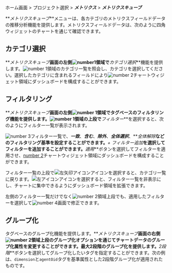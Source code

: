 ホーム画面 > プロジェクト選択 > **_メトリクス_** > **_メトリクスキューブ_**

**_メトリクスキューブ_**メニューは、各カテゴリのメトリクスフィールドデータの推移分析機能を提供します。メトリクスフィールドデータは、次のように四角ウィジェットのチャートを通じて確認できます。

<ImgLang img='metrics-cube.png' desc='メトリクスキューブsc' />

## カテゴリ選択

**_メトリクスキューブ_**画面の左側![number1](/img/number-01.png)領域で**_カテゴリ選択_**機能を提供します。![number 1](/img/number-01.png)領域のカテゴリ一覧を照会し、カテゴリを選択してください。選択したカテゴリに含まれるフィールドにより![number 2](/img/number-02.png)チャートウィジェット領域にダッシュボードを構成することができます。

## フィルタリング

**_メトリクスキューブ_**画面の左側![number 1](/img/number-01.png)領域でタグベースのフィルタリング機能を提供します。![number 1](/img/number-01.png)領域の上段で**_フィルター_**を選択すると、次のようにフィルター一覧が表示されます。 

<ImgLang img='metrics-cube-filter.png' desc='メトリクスキューブフィルターsc' />

![number 3](/img/number-03.png)フィルター一覧で、**_一致_**、**_含む_**、**_除外_**、**_全体選択_**、**_全体解除_**などのフィルタリング基準を設定することができます。**_+ フィルター追加_**を選択してフィルターを追加することができます。**_適用_**ボタンを選択してフィルターを適用させ、[number 2](/img/number-02.png)チャートウィジェット領域にダッシュボードを構成することができます。 

フィルター一覧の上段で![左矢印アイコン](/img/left-arrow.svg)アイコンを選択すると、カテゴリ一覧に戻ります。![左アイコン](/img/ic-metrics-cube-back.svg)アイコンを選択すると、フィルター一覧を非表示にし、チャートに集中できるようにダッシュボード領域を拡張できます。

左側のフィルター一覧だけでなく![number 2](/img/number-02.png)領域上段でも、適用したフィルターを選択して![number 4](/img/number-04.png)画面で修正できます。

## グループ化

タグベースのグループ化機能を提供します。**_メトリクスキューブ_**画面の右側![number 2](/img/number-02.png)領域上段のグループ化オプションを通じてチャートデータのグループ化属性を変更することができます。最大2段階のグループ化を提供します。**_2段階_**ボタンを選択してグループ化したいタグを指定することができます。次の例は、`dimension`と`agentOid`タグを基準属性とした2段階グループ化が適用されたものです。

<ImgLang img='metrics-cube-gp.png' desc='メトリクスキューブグループ化' />
